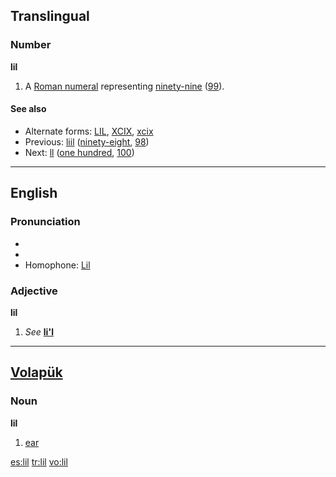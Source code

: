 {{also|li'l|li-l|lil'|lil-}}
==Translingual==

===Number===
'''lil'''

# {{informal}} A [[Roman numeral]] representing [[ninety-nine]] ([[99]]).

====See also====
* Alternate forms: [[LIL]], [[XCIX]], [[xcix]]
* Previous: [[liil]] ([[ninety-eight]], [[98]])
* Next: [[ll]] ([[one hundred]], [[100]])

----

==English==

===Pronunciation===
* {{IPA|/lɪl/}}
* {{rhymes|ɪl}}
* Homophone: [[Lil]]

===Adjective===
'''lil'''

# ''See'' '''[[li'l]]'''

----

==[[Volapük]]==

===Noun===
'''lil'''

# [[ear]]

[[es:lil]]
[[tr:lil]]
[[vo:lil]]